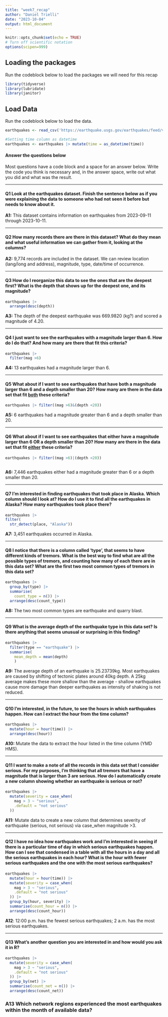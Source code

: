 ```yaml
---
title: "week7_recap"
author: "Daniel Trielli"
date: "2023-10-04"
output: html_document
---
```


```r
knitr::opts_chunk$set(echo = TRUE)
# Turn off scientific notation
options(scipen=999)
```

## Loading the packages

Run the codeblock below to load the packages we will need for this recap

```r
library(tidyverse)
library(lubridate)
library(janitor)
```

## Load Data

Run the codeblock below to load the data.

```r
earthquakes <- read_csv('https://earthquake.usgs.gov/earthquakes/feed/v1.0/summary/all_month.csv')

#Setting time column as datetime
earthquakes <- earthquakes |> mutate(time = as_datetime(time))
```

#### Answer the questions below

Most questions have a code block and a space for an answer below. Write the code you think is necessary and, in the answer space, write out what you did and what was the result.

------------------------------------------------------------------------

#### **Q1** Look at the earthquakes dataset. Finish the sentence below as if you were explaining the data to someone who had not seen it before but needs to know about it.

**A1:** This dataset contains information on earthquakes from 2023-09-11 through 2023-10-11.

------------------------------------------------------------------------

#### **Q2** How many records there are there in this dataset? What do they mean and what useful information we can gather from it, looking at the columns?

**A2:** 9,774 records are included in the dataset. We can review location (lang/long and address), magnitude, type, date/time of occurrence.

------------------------------------------------------------------------

#### **Q3** How do I reorganize this data to see the ones that are the deepest first? What is the depth that shows up for the deepest one, and its magnitude?

```r
earthquakes |>
  arrange(desc(depth))

```

**A3:** The depth of the deepest earthquake was 669.9820 (kg?) and scored a magnitude of 4.20.

------------------------------------------------------------------------

#### **Q4** I just want to see the earthquakes with a magnitude larger than 6. How do I do that? And how many are there that fit this criteria?

```r
earthquakes |>
  filter(mag >6)

```

**A4:** 13 earthquakes had a magnitude larger than 6.

------------------------------------------------------------------------

#### **Q5** What about if I want to see earthquakes that have both a magnitude larger than 6 and a depth smaller than 20? How many are there in the data set that fit [both]{.underline} these criteria?

```r
earthquakes |> filter((mag >6)&(depth <20))

```

**A5:** 6 earthquakes had a magnitude greater than 6 and a depth smaller than 20.

------------------------------------------------------------------------

#### **Q6** What about if I want to see earthquakes that either have a magnitude larger than 6 OR a depth smaller than 20? How many are there in the data set that fit [either]{.underline} these criteria?

```r
earthquakes |> filter((mag >6)|(depth <20))
  

```

**A6:** 7,446 earthquakes either had a magnitude greater than 6 or a depth smaller than 20.

------------------------------------------------------------------------

#### **Q7** I'm interested in finding earthquakes that took place in Alaska. Which column should I look at? How do I use it to find all the earthquakes in Alaska? How many earthquakes took place there?

```r
earthquakes |>
filter(
  str_detect(place, "Alaska"))

```

**A7:** 3,451 earthquakes occurred in Alaska.

------------------------------------------------------------------------

#### **Q8** I notice that there is a column called 'type', that seems to have different kinds of tremors. What is the best way to find what are all the possible types of tremors, and counting how many of each there are in this data set? What are the first two most common types of tremors in this data set?

```r
earthquakes |>
  group_by(type) |>
  summarise(
    count_type = n()) |>
  arrange(desc(count_type))
```

**A8:** The two most common types are earthquake and quarry blast.

------------------------------------------------------------------------

#### **Q9** What is the average depth of the earthquake type in this data set? Is there anything that seems unusual or surprising in this finding?

```r
earthquakes |>
  filter(type == "earthquake") |>
  summarise(
    mean_depth = mean(depth)
    )

```

**A9:** The average depth of an earthquake is 25.23739kg. Most earthquakes are caused by shifting of tectonic plates around 40kg depth. A 25kg average makes these more shallow than the average - shallow earthquakes cause more damage than deeper earthquakes as intensity of shaking is not reduced.

------------------------------------------------------------------------

#### **Q10** I'm interested, in the future, to see the hours in which earthquakes happen. How can I extract the hour from the time column?

```r
earthquakes |>
  mutate(hour = hour(time)) |>
  arrange(desc(hour))

```

**A10:** Mutate the data to extract the hour listed in the time column (YMD HMS).

------------------------------------------------------------------------

#### **Q11** I want to make a note of all the records in this data set that I consider serious. For my purposes, I'm thinking that all tremors that have a magnitude that is larger than 3 are serious. How do I automatically create a new column showing whether an earthquake is serious or not?

```r
earthquakes |>
  mutate(severity = case_when(
    mag > 3 ~ "serious",
    .default = "not serious"
  ))

```

**A11:** Mutate data to create a new column that determines severity of earthquake (serious, not serious) via case_when magnitude >3.

------------------------------------------------------------------------

#### **Q12** I have no idea how earthquakes work and I'm interested in seeing if there is a particular time of day in which serious earthquakes happen. How can I see that condensed in a table with all the hours in a day and all the serious earthquakes in each hour? What is the hour with fewer serious earthquakes and the one with the most serious earthquakes?

```r
earthquakes |>
  mutate(hour = hour(time)) |>
  mutate(severity = case_when(
    mag > 3 ~ "serious",
    .default = "not serious"
  )) |>
  group_by(hour, severity) |>
  summarise(count_hour = n()) |>
  arrange(desc(count_hour))

```

**A12**: 12:00 p.m. has the fewest serious earthquakes; 2 a.m. has the most serious earthquakes.

------------------------------------------------------------------------

#### **Q13** What's another question you are interested in and how would you ask it in R?

```r
earthquakes |>
  mutate(severity = case_when(
    mag > 3 ~ "serious",
    .default = "not serious"
  )) |>
  group_by(net) |>
  summarise(count_net = n()) |>
  arrange(desc(count_net))

```
### **A13** Which network regions experienced the most earthquakes within the month of available data? 